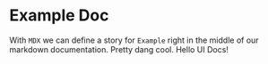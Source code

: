 
<Meta title="Example" component={Example} />

# Example Doc

With `MDX` we can define a story for `Example` right in the middle of our
markdown documentation. Pretty dang cool. Hello UI Docs!

<Preview>
  <Story name="a cool example">
    <Example />
  </Story>
</Preview>
